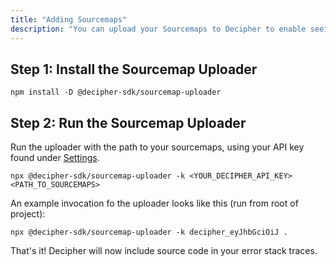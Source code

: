 ```yaml
---
title: "Adding Sourcemaps"
description: "You can upload your Sourcemaps to Decipher to enable seeing production JavaScript/TypeScript stack traces with the appropriate source code."
---
```


## Step 1:  Install the Sourcemap Uploader

```shell Terminal
npm install -D @decipher-sdk/sourcemap-uploader
```

## Step 2: Run the Sourcemap Uploader

Run the uploader with the path to your sourcemaps, using your API key found under [Settings](https://prod.getdecipher.com/settings).

```shell Terminal
npx @decipher-sdk/sourcemap-uploader -k <YOUR_DECIPHER_API_KEY> <PATH_TO_SOURCEMAPS>
```

An example invocation fo the uploader looks like this (run from root of project):
```shell Terminal
npx @decipher-sdk/sourcemap-uploader -k decipher_eyJhbGciOiJ .
```

That's it! Decipher will now include source code in your error stack traces.